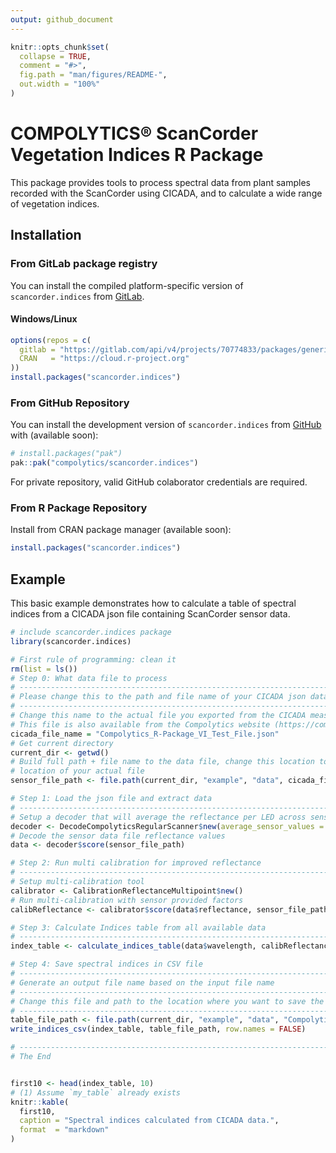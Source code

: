 ```yaml
---
output: github_document
---
```


<!-- README.md is generated from README.Rmd. Please edit that file -->

```r
knitr::opts_chunk$set(
  collapse = TRUE,
  comment = "#>",
  fig.path = "man/figures/README-",
  out.width = "100%"
)
```

# COMPOLYTICS® ScanCorder Vegetation Indices R Package

<!-- badges: start -->
<!-- badges: end -->

This package provides tools to process spectral data from plant samples recorded with the ScanCorder using CICADA, and to calculate a wide range of vegetation indices. 

## Installation

### From GitLab package registry

You can install the compiled platform-specific version of `scancorder.indices` from [GitLab](https://gitlab.com/compolytics-public/scancorder.indices/-/packages/).

#### Windows/Linux

``` r
options(repos = c(
  gitlab = "https://gitlab.com/api/v4/projects/70774833/packages/generic/scancorder.indices/1.1.6/",
  CRAN   = "https://cloud.r-project.org"
))
install.packages("scancorder.indices")
```

### From GitHub Repository

You can install the development version of `scancorder.indices` from [GitHub](https://github.com/) with (available soon):

``` r
# install.packages("pak")
pak::pak("compolytics/scancorder.indices")
```
For private repository, valid GitHub colaborator credentials are required.

### From R Package Repository

Install from CRAN package manager (available soon):

```r
install.packages("scancorder.indices")
```

## Example

This basic example demonstrates how to calculate a table of spectral indices from a CICADA json file containing ScanCorder sensor data.

```r
# include scancorder.indices package
library(scancorder.indices)

# First rule of programming: clean it
rm(list = ls())
# Step 0: What data file to process
# ------------------------------------------------------------------------------
# Please change this to the path and file name of your CICADA json data file.
# ------------------------------------------------------------------------------
# Change this name to the actual file you exported from the CICADA measurement app
# This file is also available from the Compolytics website (https://compolytics.com/vi-ppda)
cicada_file_name = "Compolytics_R-Package_VI_Test_File.json"
# Get current directory
current_dir <- getwd()
# Build full path + file name to the data file, change this location to the
# location of your actual file
sensor_file_path <- file.path(current_dir, "example", "data", cicada_file_name)

# Step 1: Load the json file and extract data
# ------------------------------------------------------------------------------
# Setup a decoder that will average the reflectance per LED across sensor channels
decoder <- DecodeCompolyticsRegularScanner$new(average_sensor_values = TRUE)
# Decode the sensor data file reflectance values
data <- decoder$score(sensor_file_path)

# Step 2: Run multi calibration for improved reflectance
# ------------------------------------------------------------------------------
# Setup multi-calibration tool
calibrator <- CalibrationReflectanceMultipoint$new()
# Run multi-calibration with sensor provided factors
calibReflectance <- calibrator$score(data$reflectance, sensor_file_path)

# Step 3: Calculate Indices table from all available data
# ------------------------------------------------------------------------------
index_table <- calculate_indices_table(data$wavelength, calibReflectance, data$fwhm, data$meta_table)

# Step 4: Save spectral indices in CSV file
# ------------------------------------------------------------------------------
# Generate an output file name based on the input file name
# ------------------------------------------------------------------------------
# Change this file and path to the location where you want to save the indices table
# ------------------------------------------------------------------------------
table_file_path <- file.path(current_dir, "example", "data", "Compolytics_R-Package_VI_Test_File_Indices.csv")
write_indices_csv(index_table, table_file_path, row.names = FALSE)

# ------------------------------------------------------------------------------
# The End
```

<div style="overflow-x:auto;">

```r
first10 <- head(index_table, 10)
# (1) Assume `my_table` already exists
knitr::kable(
  first10,
  caption = "Spectral indices calculated from CICADA data.",
  format  = "markdown"
)
```


